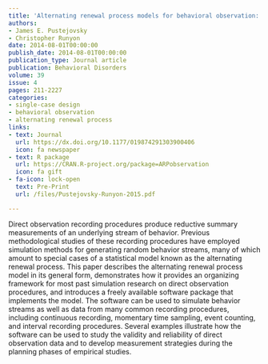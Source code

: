 ```yaml
---
title: 'Alternating renewal process models for behavioral observation: Simulation methods and validity implications'
authors:
- James E. Pustejovsky
- Christopher Runyon
date: 2014-08-01T00:00:00
publish_date: 2014-08-01T00:00:00
publication_type: Journal article
publication: Behavioral Disorders
volume: 39
issue: 4
pages: 211-2227
categories:
- single-case design
- behavioral observation
- alternating renewal process
links:
- text: Journal
  url: https://dx.doi.org/10.1177/019874291303900406
  icon: fa newspaper
- text: R package
  url: https://CRAN.R-project.org/package=ARPobservation
  icon: fa gift
- fa-icon: lock-open
  text: Pre-Print
  url: /files/Pustejovsky-Runyon-2015.pdf

---
```



Direct observation recording procedures produce reductive summary measurements of an underlying stream of behavior. Previous methodological studies of these recording procedures have employed simulation methods for generating random behavior streams, many of which amount to special cases of a statistical model known as the alternating renewal process. This paper describes the alternating renewal process model in its general form, demonstrates how it provides an organizing framework for most past simulation research on direct observation procedures, and introduces a freely available software package that implements the model. The software can be used to simulate behavior streams as well as data from many common recording procedures, including continuous recording, momentary time sampling, event counting, and interval recording procedures. Several examples illustrate how the software can be used to study the validity and reliability of direct observation data and to develop measurement strategies during the planning phases of empirical studies.

